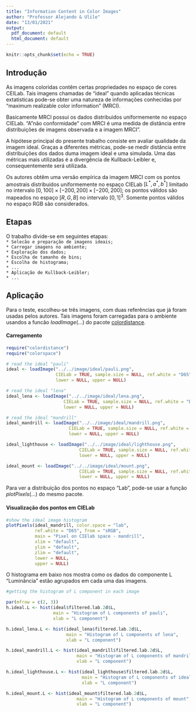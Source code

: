 ```yaml
---
title: "Information Content in Color Images"
author: "Professor Alejando & Ulile"
date: "13/01/2021"
output:
  pdf_document: default
  html_document: default
---
```


```r
knitr::opts_chunk$set(echo = TRUE)
```

## Introdução

As imagens coloridas contêm certas propriedades no espaço de cores CEILab. Tais imagens chamadas de "ideal" quando aplicadas técnicas extatisticas pode-se obter uma natureza de informações conhecidas por "maximum realizable color information" (MRCI).

Basicamente MRCI possui os dados distribuidos uniformemente no espaço CIELab. "A "não conformidade" com MRCI é uma medida de distância entre distribuições de imagens observada e a imagem MRCI".

A hipótese principal do presente trabalho consiste em avaliar qualidade da imagem ideal. Graças a diferentes métricas, pode-se medir distância entre distribuições dos dados duma imagem ideal e uma simulada. Uma das métricas mais utilizadas é a divergência de Kullback-Leibler e, consequentemente será utilizada.

Os autores obtêm uma versão empírica da imagem MRCI com os pontos amostrais distribuidos uniformemente no espaço CIELab $[L^*, a^*, b^*]$ limitado no intervalo $[0,100]\times [−200,200]\times [−200,200]$; os pontos válidos são mapeados no espaço $[R, G, B]$ no intervalo $[0, 1]^3$. Somente pontos válidos no espaço RGB são considerados.

## Etapas  
   
O trabalho divide-se em seguintes etapas:   
`* Selecão e preparação de imagens ideais;`     
`* Carregar imagens no ambiente;`   
`* Exploração dos dados;`   
`* Escolha de tamanho de bins;`   
`* Escolha de histograma;`   
`* ...`   
`* Aplicação de Kullback-Leibler;`   
``* ...``   

## Aplicação

Para o teste, escolheu-se três imagens, com duas referências que já foram usadas pelos autores. Tais imagens foram carregadas para o ambiente usandos a funcão $loadImage(...)$ do pacote [colordistance]([https://cran.r-project.org/web/packages/colordistance/vignettes/color-spaces.html]).

#### Carregamento
```r
require("colordistance")
require("colorspace")

# read the ideal "pauli"
ideal <- loadImage("../../image/ideal/pauli.png", 
                   CIELab = TRUE, sample.size = NULL, ref.white = "D65",
                   lower = NULL, upper = NULL)

# read the ideal "lena"
ideal_lena <- loadImage("../../image/ideal/lena.png", 
                      CIELab = TRUE, sample.size = NULL, ref.white = "D65",
                      lower = NULL, upper = NULL)

# read the ideal "mandrill"
ideal_mandrill <- loadImage("../../image/ideal/mandrill.png", 
                        CIELab = TRUE, sample.size = NULL, ref.white = "D65",
                        lower = NULL, upper = NULL)

ideal_lighthouse <- loadImage("../../image/ideal/lighthouse.png", 
                            CIELab = TRUE, sample.size = NULL, ref.white = "D65",
                            lower = NULL, upper = NULL)

ideal_mount <- loadImage("../../image/ideal/mount.png", 
                            CIELab = TRUE, sample.size = NULL, ref.white = "D65",
                            lower = NULL, upper = NULL)
```

Para ver a distribuição dos pontos no espaço "Lab", pode-se usar a função $plotPixels(...)$ do mesmo pacote.

#### Visualização dos pontos em CIELab
```r
#show the ideal image histogram
plotPixels(ideal_mandrill, color.space = "lab",
           ref.white = "D65", from = "sRGB",
           main = "Pixel on CIElab space - mandrill",
           xlim = "default",
           ylim = "default",
           zlim = "default", 
           lower = NULL,
           upper = NULL)
```

O histograma em baixo nos mostra como os dados do componente L "Luminância" estão agrupados em cada uma das imagens.

```r
#getting the histogram of L component in each image

par(mfrow = c(2, 3))
h.ideal.L <- hist(ideal$filtered.lab.2d$L, 
                  main = "Histogram of L components of pauli",
                  xlab = "L component")

h.ideal_lena.L <- hist(ideal_lena$filtered.lab.2d$L,
                       main = "Histogram of L components of lena",
                       xlab = "L component")

h.ideal_mandrill.L <- hist(ideal_mandrill$filtered.lab.2d$L, 
                           main = "Histogram of L components of mandrill", 
                           xlab = "L component")

h.ideal_lighthouse.L <- hist(ideal_lighthouse$filtered.lab.2d$L, 
                             main = "Histogram of L components of ideal_lighthouse", 
                             xlab = "L component")

h.ideal_mount.L <- hist(ideal_mount$filtered.lab.2d$L, 
                           main = "Histogram of L components of mount", 
                           xlab = "L component")
```